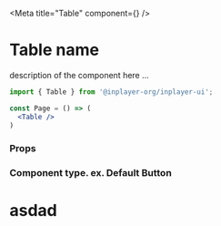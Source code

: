 
<Meta title="Table" component={<Table/>} />

# Table name

description of the component here ...

```jsx
import { Table } from '@inplayer-org/inplayer-ui';

const Page = () => (
  <Table />
)
```

### Props
<Props of={Table}/>

### Component type. ex. Default Button
<Preview withSource="open">
  <Story name="default">
    <h1>asdad</h1>
  </Story>
</Preview>

